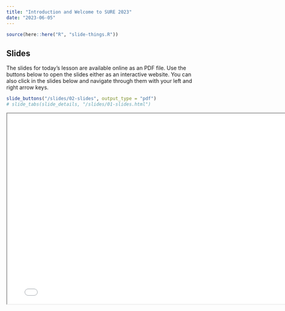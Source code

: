 ```yaml
---
title: "Introduction and Welcome to SURE 2023"
date: "2023-06-05"
---
```


```r
source(here::here("R", "slide-things.R"))
```

<!-- ## Readings -->

<!-- - The [syllabus](/syllabus.qmd), [class](/class/index.qmd), and [assignments](/assignment/index.qmd) pages for this class -->

<!-- - {{< fa file-pdf >}}&ensp;[@Nelson:2021] -->

<!-- - {{< fa file-pdf >}}&ensp;The "How to Read" section in [@Green:2021] -->

<!-- - {{< fa file-pdf >}}&ensp;[@Powner:2016] -->

<!-- - {{< fa file-pdf >}}&ensp;[@MeierHill:2005] -->


## Slides

The slides for today's lesson are available online as an PDF file. Use the 
buttons below to open the slides either as an interactive website. You can also 
click in the slides below and navigate through them with your left and right 
arrow keys.

```r
slide_buttons("/slides/02-slides", output_type = "pdf")
# slide_tabs(slide_details, "/slides/01-slides.html")
```

```{=html}
<iframe width="780" height="500" src="/slides/02-slides.pdf" title="Lecture 2"></iframe>
```

<!-- ## Plan for the day -->

<!-- - **Who are you all and why are you here?** -->

<!-- - **The pains and wonders of bureaucracies + building our Global Bureaucracy**^[Good luck spelling this word correctly over and over and over this semester!] **Toolkit^™^** -->
<!--   - [Jan Banning's "Bureaucratics"](https://www.janbanning.com/gallery/bureaucratics/) -->

<!-- - **How the class works** -->
<!--   - [Mini presentation signup sheet](https://docs.google.com/spreadsheets/d/1KZZ7Ei85cb97IjnTVwiYsUiSiOSgtbc_pHVuRxPWgz4/edit?usp=sharing) -->

<!-- - **Things they don’t teach you in grad school** -->

<!--   - **How to read and annotate an article** -->

<!--     - [Zotero](https://www.zotero.org/) + [Zotero Connector](https://www.zotero.org/download/connectors) + [GSU's Zotero guide](https://research.library.gsu.edu/zotero) -->
<!--     - [Class Zotero group library](https://www.zotero.org/groups/compasp23) -->
<!--     - [What are DOIs?](https://apastyle.apa.org/style-grammar-guidelines/references/dois-urls) -->
<!--     - Taking and storing notes: -->
<!--       - [Zotero](https://www.zotero.org/) -->
<!--       - [Obsidian](https://obsidian.md/) -->
<!--       - [Notion](https://www.notion.so/) -->
<!--       - [OneNote](https://www.onenote.com/?public=1) -->
<!--       - [Evernote](https://evernote.com/) -->
<!--     - Things we'll read together: -->
<!--       - {{< fa file-pdf >}}&ensp;[@Wilson:1887] -->
<!--       - {{< fa file-pdf >}}&ensp;[@MilwardJensenRoberts:2016] -->
<!--       - {{< fa file-pdf >}}&ensp;[@Roberts:2018] -->

<!--   - [**Break!**]{.text-success} -->

<!--   - **How to summarize, synthesize, and write about articles** -->

<!--     - [Zotero in Word](https://www.zotero.org/support/word_processor_plugin_usage) + [Zotero in Google Docs](https://www.zotero.org/support/google_docs) + Zotero [in RStudio](https://posit.co/blog/rstudio-1-4-preview-citations/) or [with Markdown in general](https://www.andrewheiss.com/blog/2023/01/08/bibdesk-to-zotero-pandoc/#example-workflow-with-quarto-r-markdown-pandoc) -->
<!--     - [Summary vs. synthesis](https://www.youtube.com/watch?v=R_rnkM7jvlY) + [The Synthesis Test](https://www.youtube.com/watch?v=R_rnkM7jvlY&t=241s) -->

<!--   - **How to discuss an article in a seminar** -->

<!--   	- General summary of the article -->
<!--   	- Strengths -->
<!--   	- Weaknesses -->
<!--   	- How does it connect to other readings? -->
<!--   	- How does it connect to the broader course themes? -->
<!--   	- How does it connect to current events? -->
<!--   	- What does it add to our Global Bureaucracy Toolkit^™^? -->
